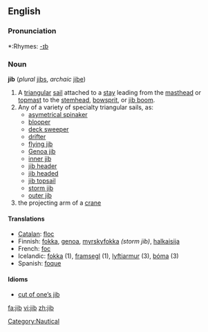 ==English==

===Pronunciation===
*:Rhymes: [[Rhymes:English:-ɪb|-ɪb]]

===Noun===
'''jib''' (''plural'' [[jibs]], ''archaic'' [[jibe]])

# A [[triangular]] [[sail]] attached to a [[stay]] leading from the [[masthead]] or [[topmast]] to the [[stemhead]], [[bowsprit]], or [[jib boom]].
# Any of a variety of specialty triangular sails, as:
#* [[asymetrical spinaker]]
#* [[blooper]]
#* [[deck sweeper]]
#* [[drifter]]
#* [[flying jib]]
#* [[Genoa jib]]
#* [[inner jib]]
#* [[jib header]]
#* [[jib headed]]
#* [[jib topsail]]
#* [[storm jib]]
#* [[outer jib]]
# the projecting arm of a [[crane]]

====Translations====
*[[Catalan]]: [[floc]] {{m}}
*Finnish: [[fokka]], [[genoa]], [[myrskyfokka]] ''(storm jib)'', [[halkaisija]]
*French: [[foc]] {{m}}
*Icelandic: [[fokka]] {{f}} (1), [[framsegl]] {{n}} (1), [[lyftiarmur]] {{m}} (3), [[bóma]] {{f}} (3)
*Spanish: [[foque]] {{m}}

====Idioms====
* [[cut of one's jib|cut of one’s jib]]

[[Category:Nautical]]

[[fa:jib]]
[[vi:jib]]
[[zh:jib]]